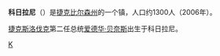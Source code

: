 {{Unreferenced|time=2020-04-04T23:36:49+00:00}}
'''科日拉尼'''（{{lang-cs|Kožlany}}）是[[捷克|捷克]][[比尔森州|比尔森州]]的一个镇，人口约1300人（2006年）。

[[捷克斯洛伐克|捷克斯洛伐克]]第二任总统[[爱德华·贝奈斯|爱德华·贝奈斯]]出生于科日拉尼。

{{commonscat}}
{{coord|display=title}}
{{normdaten}}
{{CzechRepublic-geo-stub}}
[[Category:捷克城市|K]]